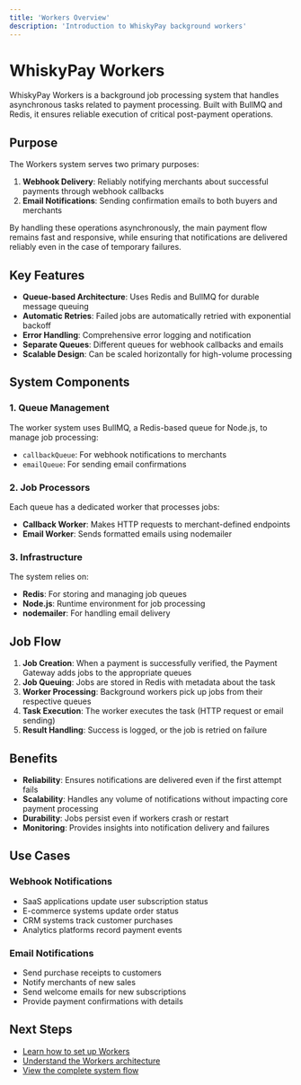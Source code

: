 ```yaml
---
title: 'Workers Overview'
description: 'Introduction to WhiskyPay background workers'
---
```


# WhiskyPay Workers

WhiskyPay Workers is a background job processing system that handles asynchronous tasks related to payment processing. Built with BullMQ and Redis, it ensures reliable execution of critical post-payment operations.

## Purpose

The Workers system serves two primary purposes:

1. **Webhook Delivery**: Reliably notifying merchants about successful payments through webhook callbacks
2. **Email Notifications**: Sending confirmation emails to both buyers and merchants

By handling these operations asynchronously, the main payment flow remains fast and responsive, while ensuring that notifications are delivered reliably even in the case of temporary failures.

## Key Features

- **Queue-based Architecture**: Uses Redis and BullMQ for durable message queuing
- **Automatic Retries**: Failed jobs are automatically retried with exponential backoff
- **Error Handling**: Comprehensive error logging and notification
- **Separate Queues**: Different queues for webhook callbacks and emails
- **Scalable Design**: Can be scaled horizontally for high-volume processing

## System Components

### 1. Queue Management

The worker system uses BullMQ, a Redis-based queue for Node.js, to manage job processing:

- `callbackQueue`: For webhook notifications to merchants
- `emailQueue`: For sending email confirmations

### 2. Job Processors

Each queue has a dedicated worker that processes jobs:

- **Callback Worker**: Makes HTTP requests to merchant-defined endpoints
- **Email Worker**: Sends formatted emails using nodemailer

### 3. Infrastructure

The system relies on:

- **Redis**: For storing and managing job queues
- **Node.js**: Runtime environment for job processing
- **nodemailer**: For handling email delivery

## Job Flow

1. **Job Creation**: When a payment is successfully verified, the Payment Gateway adds jobs to the appropriate queues
2. **Job Queuing**: Jobs are stored in Redis with metadata about the task
3. **Worker Processing**: Background workers pick up jobs from their respective queues
4. **Task Execution**: The worker executes the task (HTTP request or email sending)
5. **Result Handling**: Success is logged, or the job is retried on failure

## Benefits

- **Reliability**: Ensures notifications are delivered even if the first attempt fails
- **Scalability**: Handles any volume of notifications without impacting core payment processing
- **Durability**: Jobs persist even if workers crash or restart
- **Monitoring**: Provides insights into notification delivery and failures

## Use Cases

### Webhook Notifications

- SaaS applications update user subscription status
- E-commerce systems update order status
- CRM systems track customer purchases
- Analytics platforms record payment events

### Email Notifications

- Send purchase receipts to customers
- Notify merchants of new sales
- Send welcome emails for new subscriptions
- Provide payment confirmations with details

## Next Steps

- [Learn how to set up Workers](/workers/setup)
- [Understand the Workers architecture](/workers/architecture)
- [View the complete system flow](/development) 